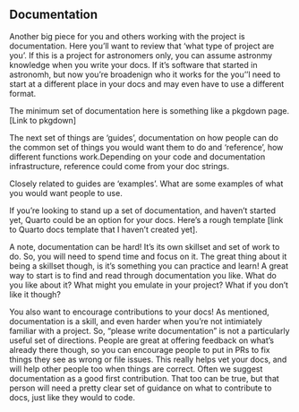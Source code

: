 ## Documentation

Another big piece for you and others working with the project is documentation. Here you'll want to review that 'what type of project are you'. If this is a project for astronomers only, you can assume astronmy knowledge when you write your docs. If it's software that started in astronomh, but now you're broadenign who it works for the you''l need to start at a different place in your docs and may even have to use a different format. 

The minimum set of documentation here is something like a pkgdown page. [Link to pkgdown]

The next set of things are 'guides', documentation on how people can do the common set of things you would want them to do and 'reference', how different functions work.Depending on your code and documentation infrastructure, reference could come from your doc strings. 

Closely related to guides are 'examples'. What are some examples of what you would want people to use. 

If you're looking to stand up a set of documentation, and haven't started yet, Quarto could be an option for your docs. Here's a rough template [link to Quarto docs template that I haven't created yet].

A note, documentation can be hard! It's its own skillset and set of work to do. So, you will need to spend time and focus on it. The great thing about it being a skillset though, is it's something you can practice and learn! A great way to start is to find and read through documentation you like. What do you like about it? What might you emulate in your project? What if you don't like it though? 

You also want to encourage contributions to your docs! As mentioned, documentation is a skill, and even harder when you're not intimiately familiar with a project. So, "please write documentation" is not a particularly useful set of directions. People are great at offering feedback on what's already there though, so you can encourage people to put in PRs to fix things they see as wrong or file issues. This really helps vet your docs, and will help other people too when things are correct. Often we suggest documentation as a good first contribution. That too can be true, but that person will need a pretty clear set of guidance on what to contribute to docs, just like they would to code. 

